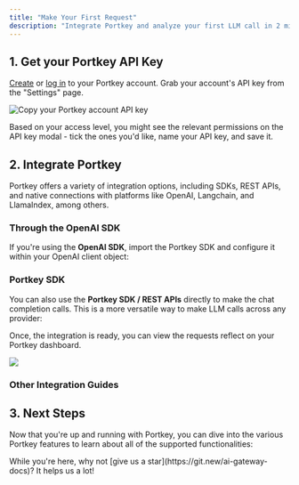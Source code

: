 ```yaml
---
title: "Make Your First Request"
description: "Integrate Portkey and analyze your first LLM call in 2 minutes!"
---
```


## 1\. Get your Portkey API Key

[Create](https://app.portkey.ai/signup) or [log in](https://app.portkey.ai/login) to your Portkey account. Grab your account's API key from the "Settings" page.

<Frame caption="Copy your Portkey account API key">
  <img src="/images/welcome/welcome-2.gif" alt="Copy your Portkey account API key" />
</Frame>

Based on your access level, you might see the relevant permissions on the API key modal - tick the ones you'd like, name your API key, and save it.

## 2\. Integrate Portkey

Portkey offers a variety of integration options, including SDKs, REST APIs, and native connections with platforms like OpenAI, Langchain, and LlamaIndex, among others.

### Through the OpenAI SDK

If you're using the **OpenAI SDK**, import the Portkey SDK and configure it within your OpenAI client object:

<Card title="OpenAI" href="/integrations/llms/openai" />


### Portkey SDK

You can also use the **Portkey SDK / REST APIs** directly to make the chat completion calls. This is a more versatile way to make LLM calls across any provider:

<Card title="SDK" href="/api-reference/portkey-sdk-client" />


Once, the integration is ready, you can view the requests reflect on your Portkey dashboard.

<Frame>
  <img src="https://docs.portkey.ai/~gitbook/image?url=https%3A%2F%2F2878743244-files.gitbook.io%2F%7E%2Ffiles%2Fv0%2Fb%2Fgitbook-x-prod.appspot.com%2Fo%2Fspaces%252Fy3MCfQqftZOnHqSmVV5x%252Fuploads%252FzWw4VMOnC5rSBQpeJQOG%252Fanalytics_logs.gif%3Falt%3Dmedia%26token%3Daf8b4689-37d2-4298-ac9a-91c21f9cfc2b&width=400&dpr=2&quality=100&sign=edcf8ba2&sv=1"/>
</Frame>


### Other Integration Guides

<CardGroup cols={3}>
  <Card title="Azure OpenAI" href="/integrations/llms/azure-openai" />
  <Card title="Anthropic" href="/integrations/llms/anthropic" />
  <Card title="Langchain" href="/integrations/libraries/langchain-python" />
  <Card title="LlamaIndex" href="/integrations/libraries/llama-index-python" />
  <Card title="Ollama" href="/integrations/llms/ollama" />
  <Card title="Others" href="/provider-endpoints/gateway-for-other-apis" />
</CardGroup>

## 3\. Next Steps

Now that you're up and running with Portkey, you can dive into the various Portkey features to learn about all of the supported functionalities:

<CardGroup cols={3}>
  <Card title="Observability" href="/product/observability/" />
  <Card title="AI Gateway" href="/product/ai-gateway" />
  <Card title="Prompt Library" href="/product/prompt-library" />
  <Card title="Autonomous Fine-Tuning" href="/product/autonomous-fine-tuning" />
  <Card title="Guardrails" href="/product/guardrails" />
  <Card title="Enterprise" href="/product/enterprise-offering" />

</CardGroup>

<Check>
While you're here, why not [give us a star](https://git.new/ai-gateway-docs)? It helps us a lot!
</Check>
